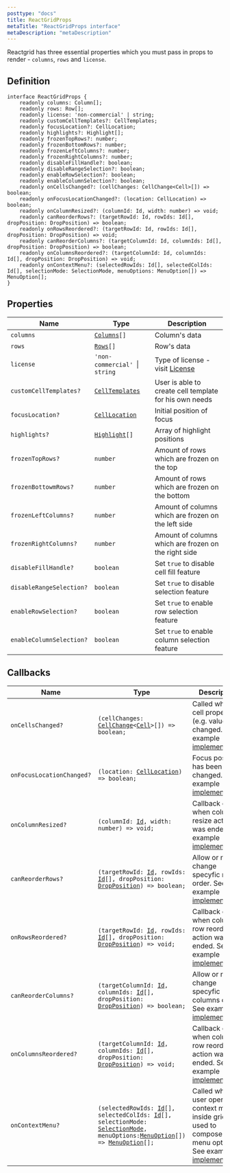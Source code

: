 ```yaml
---
posttype: "docs"
title: ReactGridProps
metaTitle: "ReactGridProps interface"
metaDescription: "metaDescription"
---
```


Reactgrid has three essential properties which you must pass in props to render - `columns`, `rows` and `license`.

## Definition

```tsx
interface ReactGridProps {
    readonly columns: Column[];
    readonly rows: Row[];
    readonly license: 'non-commercial' | string;
    readonly customCellTemplates?: CellTemplates;
    readonly focusLocation?: CellLocation;
    readonly highlights?: Highlight[];
    readonly frozenTopRows?: number;
    readonly frozenBottomRows?: number;
    readonly frozenLeftColumns?: number;
    readonly frozenRightColumns?: number;
    readonly disableFillHandle?: boolean;
    readonly disableRangeSelection?: boolean;
    readonly enableRowSelection?: boolean;
    readonly enableColumnSelection?: boolean;
    readonly onCellsChanged?: (cellChanges: CellChange<Cell>[]) => boolean;
    readonly onFocusLocationChanged?: (location: CellLocation) => boolean;
    readonly onColumnResized?: (columnId: Id, width: number) => void;
    readonly canReorderRows?: (targetRowId: Id, rowIds: Id[], dropPosition: DropPosition) => boolean;
    readonly onRowsReordered?: (targetRowId: Id, rowIds: Id[], dropPosition: DropPosition) => void;
    readonly canReorderColumns?: (targetColumnId: Id, columnIds: Id[], dropPosition: DropPosition) => boolean;
    readonly onColumnsReordered?: (targetColumnId: Id, columnIds: Id[], dropPosition: DropPosition) => void;
    readonly onContextMenu?: (selectedRowIds: Id[], selectedColIds: Id[], selectionMode: SelectionMode, menuOptions: MenuOption[]) => MenuOption[];
}
```

## Properties

Name                     | Type                             | Description
------------------------ | ---------------------------      | -------------
`columns`                | [`Columns`](link)`[]`            | Column's data
`rows`                   | [`Rows`](link)`[]`               | Row's data
`license`                | `'non-commercial' `\|` string`   | Type of license - visit [License](link)
`customCellTemplates?`   | [`CellTemplates`](link)          | User is able to create cell template for his own needs
`focusLocation?`         | [`CellLocation`](link)           | Initial position of focus
`highlights?`            | [`Highlight`](link)`[]`          | Array of highlight positions
`frozenTopRows?`         | `number`                         | Amount of rows which are frozen on the top
`frozenBottowmRows?`     | `number`                         | Amount of rows which are frozen on the bottom
`frozenLeftColumns?`     | `number`                         | Amount of columns which are frozen on the left side
`frozenRightColumns?`    | `number`                         | Amount of columns which are frozen on the right side
`disableFillHandle?`     | `boolean`                        | Set `true` to disable cell fill feature
`disableRangeSelection?` | `boolean`                        | Set `true` to disable selection feature
`enableRowSelection?`    | `boolean`                        | Set `true` to enable row selection feature
`enableColumnSelection?` | `boolean`                        | Set `true` to enable column selection feature

## Callbacks

Name                        | Type  | Description  |
------------------------    | ----- | ------------ |
`onCellsChanged?`           | `(cellChanges: `[`CellChange`](link)`<`[`Cell`](link)`>[]) => boolean;` | Called when cell property (e.g. value) was changed. See example [implementation](link). |
`onFocusLocationChanged?`   | `(location: `[`CellLocation`](link)`) => boolean;` | Focus position has been changed. See example [implementation](link). |
`onColumnResized?`          | `(columnId: `[`Id`](link)`, width: number) => void;` | Callback called when column resize action was ended. See example [implementation](link). |
`canReorderRows?`           | `(targetRowId: `[`Id`](link)`, rowIds: `[`Id`](link)`[], dropPosition: `[`DropPosition`](link)`) => boolean;` | Allow or not to change specyfic rows order. See example [implementation](link). | 
`onRowsReordered?`          | `(targetRowId: `[`Id`](link)`, rowIds: `[`Id`](link)`[], dropPosition: `[`DropPosition`](link)`) => void;`| Callback called when column row reorder action was ended. See example [implementation](link). |
`canReorderColumns?`        | `(targetColumnId: `[`Id`](link)`, columnIds: `[`Id`](link)`[], dropPosition: `[`DropPosition`](link)`) => boolean;`| Allow or not to change specyfic columns order. See example [implementation](link). |
`onColumnsReordered?`       | `(targetColumnId: `[`Id`](link)`, columnIds: `[`Id`](link)`[], dropPosition: `[`DropPosition`](link)`) => void;`| Callback called when column row reorder action was ended. See example [implementation](link). |
`onContextMenu?`            | `(selectedRowIds: `[`Id`](link)`[], selectedColIds: `[`Id`](link)`[], selectionMode: `[`SelectionMode`](link)` , menuOptions: `[`MenuOption`](link)`[]) => `[`MenuOption`](link)`[];` | Called when user opens context menu inside grid, used to compose own menu options. See example [implementation](link). |